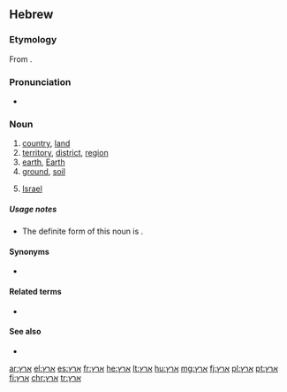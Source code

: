 ==Hebrew==

===Etymology===
From {{etyl|sem-pro|he}} {{term/t|sem-pro|*ʾarṣ́-}}.

===Pronunciation===
* {{a|IL}} {{IPA|/ˈerets/|lang=he}}

===Noun===
{{he-noun|g=f|tr=érets|wv=אֶרֶץ|pl=ארצות|plwv=אֲרָצוֹת|cons=ארץ|conswv=אֶרֶץ־|plcons=ארצות|plconswv=אַרְצוֹת־|pausalwv=אָרֶץ|pausaltr=árets}}

# [[country]], [[land]]
# [[territory]], [[district]], [[region]]
# [[earth]], [[Earth]]
# [[ground]], [[soil]]
# {{context|definite|popular|lang=he}} [[Israel]]

=====Usage notes=====
* The definite form of this noun is {{term|sc=Hebr|lang=he|הָאָרֶץ|tr=haárets}}.

====Synonyms====
* {{l|he|אדמה|tr=adamá}}

====Related terms====
* {{l|he|ארצי|tr=arétzi}}{{attention|he|this translit has been here for 7 and a half years through many revisions but I suspect it`s wrong (should be artsi), but am not positive so am not correcting it. -msh210}}

====See also====
* {{l|he|מדינה|tr=m'diná}}

[[ar:ארץ]]
[[el:ארץ]]
[[es:ארץ]]
[[fr:ארץ]]
[[he:ארץ]]
[[lt:ארץ]]
[[hu:ארץ]]
[[mg:ארץ]]
[[fj:ארץ]]
[[pl:ארץ]]
[[pt:ארץ]]
[[fi:ארץ]]
[[chr:ארץ]]
[[tr:ארץ]]